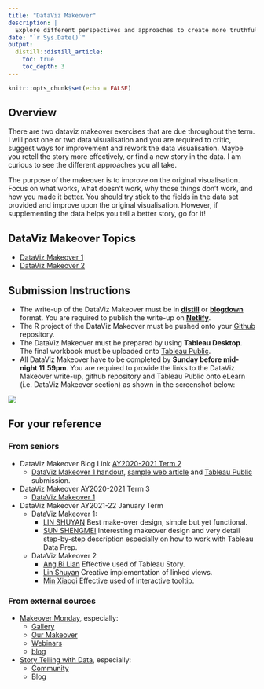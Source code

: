 ```yaml
---
title: "DataViz Makeover"
description: |
  Explore different perspectives and approaches to create more truthful and enlightening data visualisation
date: "`r Sys.Date()`"
output:
  distill::distill_article:
    toc: true
    toc_depth: 3
---
```


```r
knitr::opts_chunk$set(echo = FALSE)
```

## Overview
There are two dataviz makeover exercises that are due throughout the term.  I will post one or two data visualisation and you are required to critic, suggest ways for improvement and rework the data visualisation. Maybe you retell the story more effectively, or find a new story in the data. I am curious to see the different approaches you all take.

The purpose of the makeover is to improve on the original visualisation. Focus on what works, what doesn’t work, why those things don’t work, and how you made it better. You should try stick to the fields in the data set provided and improve upon the original visualisation. However, if supplementing the data helps you tell a better story, go for it!

## DataViz Makeover Topics
- [DataViz Makeover 1]()
- [DataViz Makeover 2]()

## Submission Instructions

- The write-up of the DataViz Makeover must be in [**distill**](https://rstudio.github.io/distill/) or [**blogdown**](https://github.com/rstudio/blogdown) format. You are required to publish the write-up on [**Netlify**](https://www.netlify.com/).
- The R project of the DataViz Makeover must be pushed onto your [Github](https://github.com/) repository.
- The DataViz Makeover must be prepared by using **Tableau Desktop**.  The final workbook must be uploaded onto [Tableau Public](https://public.tableau.com/en-us/s/).
- All DataViz Makeover have to be completed by **Sunday before mid-night 11.59pm**. You are required to provide the links to the DataViz Makeover write-up, github repository and Tableau Public onto eLearn (i.e. DataViz Makeover section) as shown in the screenshot below:

![](img/image2.jpg)

## For your reference

### From seniors
- DataViz Makeover Blog Link [AY2020-2021 Term 2](https://wiki.smu.edu.sg/2021t2isss608/DataViz#DataViz_Makeover_Blog_Link)
    - [DataViz Makeover 1 handout](others/ISSS608_AY2020-21T2_DataViz1.pdf), [sample web article](https://kaichinlim.netlify.app/posts/2021-01-24-dataviz-makeover-1/) and [Tableau Public](https://public.tableau.com/profile/kai.chin#!/vizhome/DataViz1_16113674336320/Sheet1?publish=yes) submission.
- DataViz Makeover AY2020-2021 Term 3
  - [DataViz Makeover 1](DataViz-AY2020-21T3/DataViz1.html)
- DataViz Makeover AY2021-22 January Term
  - DataViz Makeover 1: 
      - [LIN SHUYAN](https://lins-92-isss608.netlify.app/data_viz/data_viz_1/data_viz_1) Best make-over design, simple but yet functional.
      - [SUN SHENGMEI](https://isss608visualanalyticssun.netlify.app/dataviz/dataviz1/dataviz1) Interesting makeover design and very detail step-by-step description especially on how to work with Tableau Data Prep.
  - DataViz Makeover 2
      - [Ang Bi Lian](https://bilian-mitb2021.netlify.app/th_ex/dataviz2/dataviz2) Effective used of Tableau Story.
      - [Lin Shuyan](https://lins-92-isss608.netlify.app/data_viz/data_viz_2/data_viz_2) Creative implementation of linked views.
      - [Min Xiaoqi](https://mxqvisual.netlify.app/dataviz/dataviz2/dataviz2) Effective used of interactive tooltip. 

### From external sources
- [Makeover Monday](https://www.makeovermonday.co.uk/), especially:
    - [Gallery](https://www.makeovermonday.co.uk/gallery/)
    - [Our Makeover](https://www.makeovermonday.co.uk/makeovers/)
    - [Webinars](https://www.makeovermonday.co.uk/webinars/)
    - [blog](https://www.makeovermonday.co.uk/blog/)

- [Story Telling with Data](http://www.storytellingwithdata.com/), especially:
    - [Community](https://community.storytellingwithdata.com/)
    - [Blog](http://www.storytellingwithdata.com/blog)







